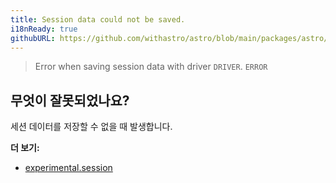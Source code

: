 ```yaml
---
title: Session data could not be saved.
i18nReady: true
githubURL: https://github.com/withastro/astro/blob/main/packages/astro/src/core/errors/errors-data.ts
---
```


> Error when saving session data with driver `DRIVER`. `ERROR`

## 무엇이 잘못되었나요?
세션 데이터를 저장할 수 없을 때 발생합니다.

**더 보기:**
-   [experimental.session](/ko/reference/experimental-flags/sessions/)
